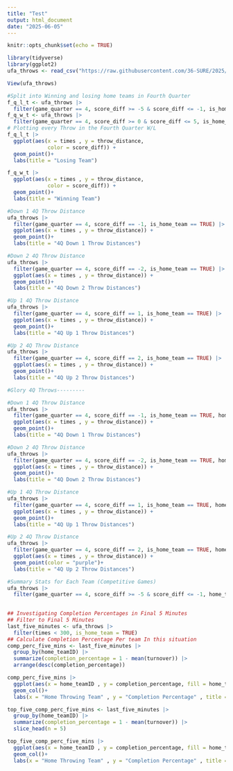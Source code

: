 ```yaml
---
title: "Test"
output: html_document
date: "2025-06-05"
---
```


```r
knitr::opts_chunk$set(echo = TRUE)
```

```r
library(tidyverse)
library(ggplot2)
ufa_throws <- read_csv("https://raw.githubusercontent.com/36-SURE/2025/main/data/ufa_throws.csv")
```
```r
View(ufa_throws)
```


```r
#Split into Winning and losing home teams in Fourth Quarter
f_q_l_t <- ufa_throws |>
  filter(game_quarter == 4, score_diff >= -5 & score_diff <= -1, is_home_team == TRUE, throw_distance > 30)
f_q_w_t <- ufa_throws |>
  filter(game_quarter == 4, score_diff >= 0 & score_diff <= 5, is_home_team == TRUE, throw_distance > 30)
# Plotting every Throw in the Fourth Quarter W/L
f_q_l_t |>
  ggplot(aes(x = times , y = throw_distance,
             color = score_diff)) +
  geom_point()+
  labs(title = "Losing Team")

f_q_w_t |>
  ggplot(aes(x = times , y = throw_distance,
             color = score_diff)) +
  geom_point()+
  labs(title = "Winning Team")

```

```r
#Down 1 4Q Throw Distance
ufa_throws |>
  filter(game_quarter == 4, score_diff == -1, is_home_team == TRUE) |>
  ggplot(aes(x = times , y = throw_distance)) +
  geom_point()+
  labs(title = "4Q Down 1 Throw Distances")

#Down 2 4Q Throw Distance
ufa_throws |>
  filter(game_quarter == 4, score_diff == -2, is_home_team == TRUE) |>
  ggplot(aes(x = times , y = throw_distance)) +
  geom_point()+
  labs(title = "4Q Down 2 Throw Distances")

#Up 1 4Q Throw Distance
ufa_throws |>
  filter(game_quarter == 4, score_diff == 1, is_home_team == TRUE) |>
  ggplot(aes(x = times , y = throw_distance)) +
  geom_point()+
  labs(title = "4Q Up 1 Throw Distances")

#Up 2 4Q Throw Distance
ufa_throws |>
  filter(game_quarter == 4, score_diff == 2, is_home_team == TRUE) |>
  ggplot(aes(x = times , y = throw_distance)) +
  geom_point()+
  labs(title = "4Q Up 2 Throw Distances")

```

```r
#Glory 4Q Throws---------

#Down 1 4Q Throw Distance
ufa_throws |>
  filter(game_quarter == 4, score_diff == -1, is_home_team == TRUE, home_teamID == "glory") |>
  ggplot(aes(x = times , y = throw_distance)) +
  geom_point()+
  labs(title = "4Q Down 1 Throw Distances")

#Down 2 4Q Throw Distance
ufa_throws |>
  filter(game_quarter == 4, score_diff == -2, is_home_team == TRUE, home_teamID == "glory") |>
  ggplot(aes(x = times , y = throw_distance)) +
  geom_point()+
  labs(title = "4Q Down 2 Throw Distances")

#Up 1 4Q Throw Distance
ufa_throws |>
  filter(game_quarter == 4, score_diff == 1, is_home_team == TRUE, home_teamID == "glory") |>
  ggplot(aes(x = times , y = throw_distance)) +
  geom_point()+
  labs(title = "4Q Up 1 Throw Distances")

#Up 2 4Q Throw Distance
ufa_throws |>
  filter(game_quarter == 4, score_diff == 2, is_home_team == TRUE, home_teamID == "glory") |>
  ggplot(aes(x = times , y = throw_distance)) +
  geom_point(color = "purple")+
  labs(title = "4Q Up 2 Throw Distances")
```

```r
#Summary Stats for Each Team (Competitive Games)
ufa_throws |>
  filter(game_quarter == 4, score_diff >= -5 & score_diff <= -1, home_teamID == "glory")
  

```




```r
## Investigating Completion Percentages in Final 5 Minutes
## Filter to Final 5 Minutes
last_five_minutes <- ufa_throws |>
  filter(times < 300, is_home_team = TRUE)
## Calculate Completion Percentage Per team In this situation
comp_perc_five_mins <- last_five_minutes |>
  group_by(home_teamID) |>
  summarize(completion_percentage = 1 - mean(turnover)) |>
  arrange(desc(completion_percentage))

comp_perc_five_mins |>
  ggplot(aes(x = home_teamID , y = completion_percentage, fill = home_teamID)) +
  geom_col()+
  labs(x = "Home Throwing Team" , y = "Completion Percentage" , title = "Completion Percentage by Team")

top_five_comp_perc_five_mins <- last_five_minutes |>
  group_by(home_teamID) |>
  summarize(completion_percentage = 1 - mean(turnover)) |>
  slice_head(n = 5)

top_five_comp_perc_five_mins |>
  ggplot(aes(x = home_teamID , y = completion_percentage, fill = home_teamID)) +
  geom_col()+
  labs(x = "Home Throwing Team" , y = "Completion Percentage" , title = "Completion Percentage by Team")

```




